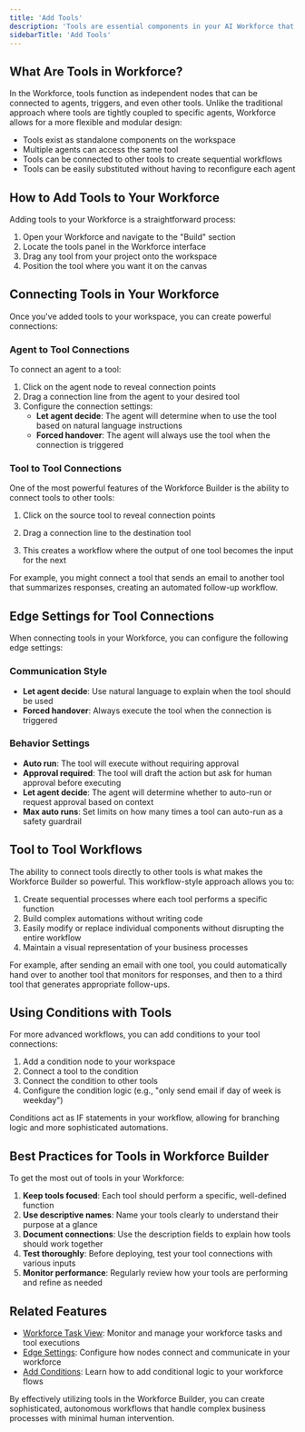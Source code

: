 ```yaml
---
title: 'Add Tools'
description: 'Tools are essential components in your AI Workforce that enable agents to perform specific actions and complete tasks.'
sidebarTitle: 'Add Tools'
---
```



## What Are Tools in Workforce?

In the Workforce, tools function as independent nodes that can be connected to agents, triggers, and even other tools. Unlike the traditional approach where tools are tightly coupled to specific agents, Workforce allows for a more flexible and modular design:

- Tools exist as standalone components on the workspace
- Multiple agents can access the same tool
- Tools can be connected to other tools to create sequential workflows
- Tools can be easily substituted without having to reconfigure each agent

## How to Add Tools to Your Workforce

Adding tools to your Workforce is a straightforward process:

1. Open your Workforce and navigate to the "Build" section
2. Locate the tools panel in the Workforce interface
3. Drag any tool from your project onto the workspace
4. Position the tool where you want it on the canvas

## Connecting Tools in Your Workforce

Once you've added tools to your workspace, you can create powerful connections:

### Agent to Tool Connections

To connect an agent to a tool:

1. Click on the agent node to reveal connection points
2. Drag a connection line from the agent to your desired tool
3. Configure the connection settings:
   - **Let agent decide**: The agent will determine when to use the tool based on natural language instructions
   - **Forced handover**: The agent will always use the tool when the connection is triggered

### Tool to Tool Connections

One of the most powerful features of the Workforce Builder is the ability to connect tools to other tools:

1. Click on the source tool to reveal connection points
2. Drag a connection line to the destination tool

3. This creates a workflow where the output of one tool becomes the input for the next

For example, you might connect a tool that sends an email to another tool that summarizes responses, creating an automated follow-up workflow.

## Edge Settings for Tool Connections

When connecting tools in your Workforce, you can configure the following edge settings:

### Communication Style

- **Let agent decide**: Use natural language to explain when the tool should be used
- **Forced handover**: Always execute the tool when the connection is triggered

### Behavior Settings

- **Auto run**: The tool will execute without requiring approval
- **Approval required**: The tool will draft the action but ask for human approval before executing
- **Let agent decide**: The agent will determine whether to auto-run or request approval based on context
- **Max auto runs**: Set limits on how many times a tool can auto-run as a safety guardrail

## Tool to Tool Workflows

The ability to connect tools directly to other tools is what makes the Workforce Builder so powerful. This workflow-style approach allows you to:

1. Create sequential processes where each tool performs a specific function
2. Build complex automations without writing code
3. Easily modify or replace individual components without disrupting the entire workflow
4. Maintain a visual representation of your business processes

For example, after sending an email with one tool, you could automatically hand over to another tool that monitors for responses, and then to a third tool that generates appropriate follow-ups.

## Using Conditions with Tools

For more advanced workflows, you can add conditions to your tool connections:

1. Add a condition node to your workspace
2. Connect a tool to the condition
3. Connect the condition to other tools
4. Configure the condition logic (e.g., "only send email if day of week is weekday")

Conditions act as IF statements in your workflow, allowing for branching logic and more sophisticated automations.

## Best Practices for Tools in Workforce Builder

To get the most out of tools in your Workforce:

1. **Keep tools focused**: Each tool should perform a specific, well-defined function
2. **Use descriptive names**: Name your tools clearly to understand their purpose at a glance
3. **Document connections**: Use the description fields to explain how tools should work together
4. **Test thoroughly**: Before deploying, test your tool connections with various inputs
5. **Monitor performance**: Regularly review how your tools are performing and refine as needed

## Related Features

- [Workforce Task View](https://relevanceai.com/docs/workforce-features-and-capabilities/workforce-task-view): Monitor and manage your workforce tasks and tool executions
- [Edge Settings](https://relevanceai.com/docs/build-an-ai-workforce/edge-settings): Configure how nodes connect and communicate in your workforce
- [Add Conditions](https://relevanceai.com/docs/build-an-ai-workforce/add-conditions): Learn how to add conditional logic to your workforce flows

By effectively utilizing tools in the Workforce Builder, you can create sophisticated, autonomous workflows that handle complex business processes with minimal human intervention.